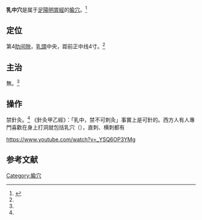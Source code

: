 {{medical}}
{{Infobox acupoint
|name = 乳中穴
|image = 
|imagesize = 
|caption =
|simplified = 乳中
|traditional = 乳中
|code = ST17
|pinyin = Rǔzhōng
|meridian = 足陽明胃經
|location = [[乳頭|乳頭]]中央
|treat = 無
|processing = 禁針灸
|footnotes = 
}}
'''乳中穴'''是属于[[足陽明胃經|足陽明胃經]]的[[腧穴|腧穴]]。<ref name="针灸学">{{Cite book |title=针灸学 |url=https://archive.org/details/zhenjiuxue0000unse |author=孙国杰 主编 |publisher=[[上海科学技术出版社|上海科学技术出版社]] |year=1997 |pages=[https://archive.org/details/zhenjiuxue0000unse/page/52 52] |isbn=7-5323-4102-X}}</ref>

==定位==
第4[[肋间隙|肋间隙]]，[[乳頭|乳頭]]中央，距前正中线4寸。<ref name="针灸学"/>

==主治==
無。<ref name="针灸学"/>

==操作==
禁針灸。<ref name="针灸学"/>  《針灸甲乙經》：「乳中，禁不可刺灸」事實上是可針的。西方人有人專門喜歡在身上打洞就包括乳穴（{{le|乳頭穿孔|Nipple piercing}}），直刺、横刺都有

https://www.youtube.com/watch?v=_YSQ6OP3YMg {{Wayback|url=https://www.youtube.com/watch?v=_YSQ6OP3YMg |date=20201120125011 }}

==参考文献==
{{reflist}}

{{经络}}
{{足陽明胃經}}

{{DEFAULTSORT:R}}
[[Category:腧穴|Category:腧穴]]